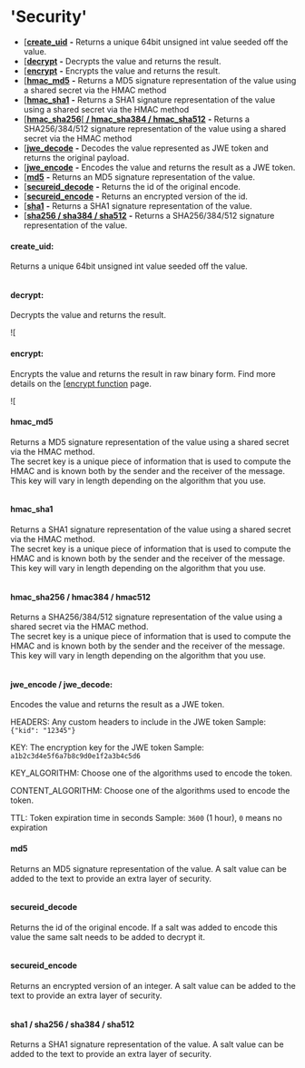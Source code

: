# 'Security'

* [[**create\_uid**](security.md#create_uid) **-** Returns a unique 64bit unsigned int value seeded off the value.
* [[**decrypt**](security.md#decrypt) **-** Decrypts the value and returns the result.
* [[**encrypt**](security.md#encrypt) **-** Encrypts the value and returns the result.
* [[**hmac\_md5**](security.md#hmac_md5) **-** Returns a MD5 signature representation of the value using a shared secret via the HMAC method
* [[**hmac\_sha1**](security.md#hmac_sha1) **-** Returns a SHA1 signature representation of the value using a shared secret via the HMAC method
* [[**hmac\_sha256**](security.md#hmac_sha256-hmac384-hmac512)[[ **/ hmac\_sha384 / hmac\_sha512**](security.md#hmac_sha256-hmac384-hmac512) **-** Returns a SHA256/384/512 signature representation of the value using a shared secret via the HMAC method
* [[**jwe\_decode**](security.md#jwe_encode-jwe_decode) **-** Decodes the value represented as JWE token and returns the original payload.
* [[**jwe\_encode**](security.md#jwe_encode-jwe_decode) **-** Encodes the value and returns the result as a JWE token.
* [[**md5**](security.md#md5) **-** Returns an MD5 signature representation of the value.
* [[**secureid\_decode**](security.md#secureid_decode) **-** Returns the id of the original encode.
* [[**secureid\_encode**](security.md#secureid_encode) **-** Returns an encrypted version of the id.
* [[**sha1**](security.md#sha1-sha256-sha384-sha512) **-** Returns a SHA1 signature representation of the value.
* [[**sha256 / sha384 / sha512**](security.md#sha1-sha256-sha384-sha512) **-** Returns a SHA256/384/512 signature representation of the value.

#### create\_uid:

Returns a unique 64bit unsigned int value seeded off the value.

<figure><img src="../..//assets/CleanShot 2025-02-06 at 11.09.41.png" alt=""><figcaption></figcaption></figure>

#### decrypt:

Decrypts the value and returns the result.

![[](<../../.gitbook/assets/CleanShot 2022-02-22 at 15.26.55.png>)

#### encrypt:

Encrypts the value and returns the result in raw binary form. Find more details on the [[encrypt function](broken-reference) page.

![[](<../../.gitbook/assets/CleanShot 2022-02-22 at 15.23.02.png>)



#### hmac\_md5

Returns a MD5 signature representation of the value using a shared secret via the HMAC method.\
The secret key is a unique piece of information that is used to compute the HMAC and is known both by the sender and the receiver of the message. This key will vary in length depending on the algorithm that you use.

<figure><img src="../..//assets/CleanShot 2025-02-06 at 11.13.17.png" alt=""><figcaption></figcaption></figure>



#### hmac\_sha1

Returns a SHA1 signature representation of the value using a shared secret via the HMAC method.\
The secret key is a unique piece of information that is used to compute the HMAC and is known both by the sender and the receiver of the message. This key will vary in length depending on the algorithm that you use.

<figure><img src="../..//assets/CleanShot 2025-02-06 at 11.14.05.png" alt=""><figcaption></figcaption></figure>

#### hmac\_sha256 / hmac384 / hmac512

Returns a SHA256/384/512 signature representation of the value using a shared secret via the HMAC method.\
The secret key is a unique piece of information that is used to compute the HMAC and is known both by the sender and the receiver of the message. This key will vary in length depending on the algorithm that you use.

<figure><img src="../..//assets/CleanShot 2025-02-06 at 11.14.55.png" alt=""><figcaption></figcaption></figure>

#### jwe\_encode / jwe\_decode:

Encodes the value and returns the result as a JWE token.

HEADERS: Any custom headers to include in the JWE token Sample: `{"kid": "12345"}`

KEY: The encryption key for the JWE token Sample: `a1b2c3d4e5f6a7b8c9d0e1f2a3b4c5d6`

KEY\_ALGORITHM: Choose one of the algorithms used to encode the token.

CONTENT\_ALGORITHM: Choose one of the algorithms used to encode the token.

TTL: Token expiration time in seconds Sample: `3600` (1 hour), `0` means no expiration



#### md5

Returns an MD5 signature representation of the value. A salt value can be added to the text to provide an extra layer of security.

<figure><img src="../..//assets/CleanShot 2025-02-06 at 11.22.06.png" alt=""><figcaption></figcaption></figure>

#### secureid\_decode

Returns the id of the original encode. If a salt was added to encode this value the same salt needs to be added to decrypt it.

<figure><img src="../..//assets/CleanShot 2025-02-06 at 11.21.36.png" alt=""><figcaption></figcaption></figure>

#### secureid\_encode

Returns an encrypted version of an integer. A salt value can be added to the text to provide an extra layer of security.

<figure><img src="../..//assets/CleanShot 2025-02-06 at 11.20.57.png" alt=""><figcaption></figcaption></figure>

#### sha1 / sha256 / sha384 / sha512

Returns a SHA1 signature representation of the value. A salt value can be added to the text to provide an extra layer of security.

<figure><img src="../..//assets/CleanShot 2025-02-06 at 11.19.46.png" alt=""><figcaption></figcaption></figure>